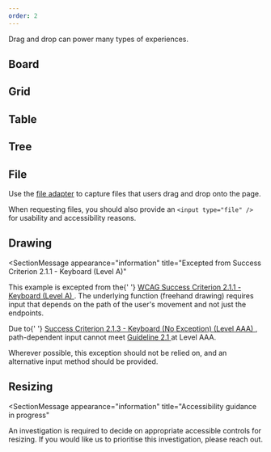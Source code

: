 ```yaml
---
order: 2
---
```




Drag and drop can power many types of experiences.

## Board

<Example Component={BoardExample} />

## Grid

<Example Component={GridExample} />

## Table

<Example Component={TableExample} />

## Tree

<Example Component={TreeExample} />

## File

Use the [file adapter](./how-it-works/adapters/file-adapter) to capture files that users drag and drop onto the page.

When requesting files, you should also provide an `<input type="file" />` for
usability and accessibility reasons.

<Example Component={FileExample} />

## Drawing

<SectionMessage
  appearance="information"
  title="Excepted from Success Criterion 2.1.1 - Keyboard (Level A)"
>
  <Stack space="space.200">
    <p>
      This example is excepted from the{' '}
      <a href="https://www.w3.org/WAI/WCAG21/Understanding/keyboard">
        WCAG Success Criterion 2.1.1 - Keyboard (Level A)
      </a>
      . The underlying function (freehand drawing) requires input that depends on
      the path of the user's movement and not just the endpoints.
    </p>
    <p>
      Due to{' '}
      <a href="https://www.w3.org/WAI/WCAG21/Understanding/keyboard-no-exception">
        Success Criterion 2.1.3 - Keyboard (No Exception) (Level AAA)
      </a>
      , path-dependent input cannot meet <a href="https://www.w3.org/WAI/WCAG21/Understanding/keyboard-accessible">
        Guideline 2.1
      </a> at Level AAA.
    </p>
    <p>
      Wherever possible, this exception should not be relied on, and an
      alternative input method should be provided.
    </p>
  </Stack>
</SectionMessage>

<Example Component={DrawingExample} />

## Resizing

<SectionMessage
  appearance="information"
  title="Accessibility guidance in progress"
>
  <p>
    An investigation is required to decide on appropriate accessible controls
    for resizing. If you would like us to prioritise this investigation, please
    reach out.
  </p>
</SectionMessage>

<Example Component={ResizingExample} />
